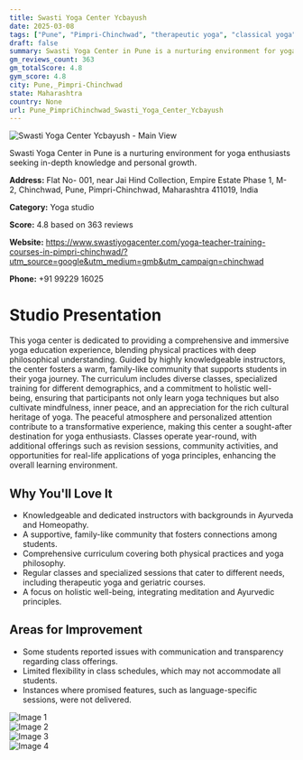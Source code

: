 ```yaml
---
title: Swasti Yoga Center Ycbayush
date: 2025-03-08
tags: ["Pune", "Pimpri-Chinchwad", "therapeutic yoga", "classical yoga", "chair yoga", "community", "holistic approach", "Pune, Pimpri-Chinchwad"]  
draft: false
summary: Swasti Yoga Center in Pune is a nurturing environment for yoga enthusiasts seeking in-depth knowledge and personal growth.
gm_reviews_count: 363
gm_totalScore: 4.8
gym_score: 4.8
city: Pune,_Pimpri-Chinchwad
state: Maharashtra
country: None
url: Pune_PimpriChinchwad_Swasti_Yoga_Center_Ycbayush
---
```


<div className="aspect-[16/9] relative my-8">
  <img 
    src="https://lh5.googleusercontent.com/p/AF1QipO0tVNrc6zrlg_WAPzO96iaB1N0PdlPjMPyZkKx=w1920-h1080-k-no"
    alt="Swasti Yoga Center Ycbayush - Main View"
    className="object-cover absolute inset-0 w-full h-full rounded-lg"
  />
</div>

Swasti Yoga Center in Pune is a nurturing environment for yoga enthusiasts seeking in-depth knowledge and personal growth.

**Address:** Flat No- 001, near Jai Hind Collection, Empire Estate Phase 1, M-2, Chinchwad, Pune, Pimpri-Chinchwad, Maharashtra 411019, India

**Category:** Yoga studio

**Score:** 4.8 based on 363 reviews

**Website:** https://www.swastiyogacenter.com/yoga-teacher-training-courses-in-pimpri-chinchwad/?utm_source=google&utm_medium=gmb&utm_campaign=chinchwad

**Phone:** +91 99229 16025

# Studio Presentation

This yoga center is dedicated to providing a comprehensive and immersive yoga education experience, blending physical practices with deep philosophical understanding. Guided by highly knowledgeable instructors, the center fosters a warm, family-like community that supports students in their yoga journey. The curriculum includes diverse classes, specialized training for different demographics, and a commitment to holistic well-being, ensuring that participants not only learn yoga techniques but also cultivate mindfulness, inner peace, and an appreciation for the rich cultural heritage of yoga. The peaceful atmosphere and personalized attention contribute to a transformative experience, making this center a sought-after destination for yoga enthusiasts. Classes operate year-round, with additional offerings such as revision sessions, community activities, and opportunities for real-life applications of yoga principles, enhancing the overall learning environment.

## Why You'll Love It

- Knowledgeable and dedicated instructors with backgrounds in Ayurveda and Homeopathy.
- A supportive, family-like community that fosters connections among students.
- Comprehensive curriculum covering both physical practices and yoga philosophy.
- Regular classes and specialized sessions that cater to different needs, including therapeutic yoga and geriatric courses.
- A focus on holistic well-being, integrating meditation and Ayurvedic principles.

## Areas for Improvement

- Some students reported issues with communication and transparency regarding class offerings.
- Limited flexibility in class schedules, which may not accommodate all students.
- Instances where promised features, such as language-specific sessions, were not delivered.

<div className="grid grid-cols-1 xl:grid-cols-2 gap-4 my-8">
<div className="aspect-[4/3] relative"><img src="https://lh3.googleusercontent.com/p/AF1QipN3OaU3MsJ_toH0qxOOlg0wqs-lKOVkAhKzM-jv=w1920-h1080-k-no" alt="Image 1" className="object-cover absolute inset-0 w-full h-full rounded-lg" /></div>
<div className="aspect-[4/3] relative"><img src="https://lh5.googleusercontent.com/p/AF1QipPklhjXKffLYEnoOMEo_--ROqlkQjI7IYy7yUAk=w1920-h1080-k-no" alt="Image 2" className="object-cover absolute inset-0 w-full h-full rounded-lg" /></div>
<div className="aspect-[4/3] relative"><img src="https://lh5.googleusercontent.com/p/AF1QipPAGi431ePHwb0ATwK3EMidQQZd_L170dhPZmjo=w1920-h1080-k-no" alt="Image 3" className="object-cover absolute inset-0 w-full h-full rounded-lg" /></div>
<div className="aspect-[4/3] relative"><img src="https://lh5.googleusercontent.com/p/AF1QipMKSl1YD5ldf8oiWne8F0f6X6_BxJx9CMzbx-tY=w1920-h1080-k-no" alt="Image 4" className="object-cover absolute inset-0 w-full h-full rounded-lg" /></div>
</div>
